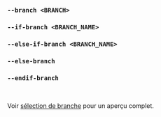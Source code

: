 ### `--branch <BRANCH>`
### `--if-branch <BRANCH_NAME>`
### `--else-if-branch <BRANCH_NAME>`
### `--else-branch`
### `--endif-branch`

<br />

Voir [sélection de branche](/fr/docs/explanation/branch-selection/) pour un aperçu complet.